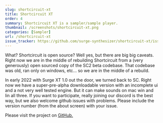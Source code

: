 ```yaml
---
slug: shortcircuit-xt
title: Shortcircuit XT
order: 4
summary: Shortcircuit XT is a sampler/sample player.
thumbnail: /screenshots/shortcircuit-xt.png
categories: [Sampler]
url: /shortcircuit-xt
issue_tracker: https://github.com/surge-synthesizer/shortcircuit-xt/issues
---
```


What? Shortcircuit is open source? Well yes, but there are big big caveats. Right now we are in the middle of rebuilding Shortcircuit from a (very generously) open sourced copy of the SC2 beta codebase. That codebase was old, ran only on windows, etc... so we are in the middle of a rebuild.

In early 2022 with Surge XT 1.0 out the door, we turned back to SC. Right now we have a super-pre-alpha downloadable version with an incomplete ui and a not very well tested engine. But it can make sounds on mac win and lin all three. If you want to participate, really joining our discord is the best way, but we also welcome github issues with problems. Please include the version number (from the about screen) with your issue.

Please visit the project on [GitHub.](https://github.com/surge-synthesizer/shortcircuit-xt)
